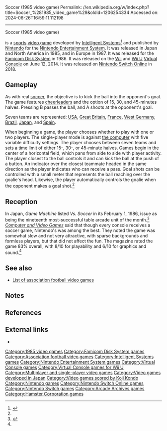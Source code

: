 Soccer (1985 video game)
Permalink: //en.wikipedia.org/w/index.php?title=Soccer_%281985_video_game%29&oldid=1206254334
Accessed on: 2024-06-26T16:59:11.112198



------
Soccer (1985 video game)
{{Use mdy dates|date=February 2023}}
{{Infobox video game
| title = Soccer
| image = Soccer Cover.jpg
| caption = North American box art
| developer = [[Intelligent Systems]]
| publisher = [[Nintendo]]
| producer = [[Masayuki Uemura]]<ref>{{cite web|archiveurl=https://web.archive.org/web/20050227032229/http://n-sider.com/articleview.php?articleid=293|url=http://n-sider.com/articleview.php?articleid=293|title=Nintendo Times: Volume 1|url-status=dead|date=April 4, 2004|archivedate=February 27, 2005|accessdate=May 2, 2021|website=N-Sider}}</ref>
| composer = [[Koji Kondo]]
| platforms = [[Nintendo Entertainment System]]<br>[[Famicom Disk System]]
| arcade system = [[Nintendo VS. System]]
| released = '''NES'''{{vgrelease|JP|April 9, 1985|NA|October 18, 1985<ref name="nadate" />|EU|January 1987}}'''Famicom Disk System'''<br>{{vgrelease|JP|1986}}
| genre = [[Sports game|Sports]]
| modes = [[Single-player]], [[Multiplayer video game|multiplayer]]
}}

{{nihongo foot|'''''Soccer'''''|サッカー|Sakkā|lead=yes|group=lower-alpha}} is a [[Sports video game|sports]] [[video game]] developed by [[Intelligent Systems]]<ref name=intsys>{{cite web|url=http://www.intsys.co.jp/english/software/index.html|title=Intelligent Systems - Official List of Software|website=Intsys.co.jp|access-date=October 1, 2017|url-status=dead|archive-url=https://web.archive.org/web/20140410192435/http://www.intsys.co.jp/english/software/index.html|archive-date=April 10, 2014}}</ref> and published by [[Nintendo]] for the [[Nintendo Entertainment System]]. It was released in Japan and North America in 1985, and in Europe in 1987. It was released for the [[Famicom Disk System]] in 1986. It was released on the [[Wii]] and [[Wii U]] [[Virtual Console]] on June 12, 2014. It was released on [[Nintendo Switch Online]] in 2018.

==Gameplay==
As with real [[soccer]], the objective is to kick the ball into the opponent's goal. The game features [[cheerleaders]] and the option of 15, 30, and 45-minutes halves. Pressing B passes the ball, and A shoots at the opponent's goal.

Seven teams are represented: [[United States men's national soccer team|USA]], [[Great Britain men's Olympic football team|Great Britain]], [[France national football team|France]], [[Germany national football team|West Germany]], [[Brazil national football team|Brazil]], [[Japan national football team|Japan]], and [[Spain national football team|Spain]].

When beginning a game, the player chooses whether to play with one or two players. The single-player mode is against [[Artificial intelligence (video games)|the computer]] with five variable difficulty settings. The player chooses between seven teams and sets a time limit of either 15-, 30-, or 45-minute halves. Games begin in the center of a horizontal field, which pans from side to side with player activity. The player closest to the ball controls it and can kick the ball at the push of a button. An indicator over the closest teammate headed in the same direction as the player indicates who can receive a pass. Goal shots can be controlled with a small meter that represents the ball reaching over the goalie's head. Likewise, the player automatically controls the goalie when the opponent makes a goal shot.<ref name=CVG/>

== Reception ==
In Japan, ''Game Machine'' listed ''Vs. Soccer'' in its February 1, 1986, issue as being the nineteenth most-successful table arcade unit of the month.<ref>{{cite magazine|title=Game Machine's Best Hit Games 25 - テーブル型TVゲーム機 (Table Videos)|magazine=[[:ja:ゲームマシン|Game Machine]]|issue=277|publisher=[[:ja:アミューズメント通信社|Amusement Press, Inc.]]|date=February 1, 1986|page=21|lang=ja}}</ref> ''[[Computer and Video Games]]'' said that though every console receives a soccer game, Nintendo's was among the best. They noted the game was somewhat slow and not very attractive, with sparse backgrounds and formless players, but that did not affect the fun. The magazine rated the game 83% overall, with 8/10 for playability and 6/10 for graphics and sound.<ref name=CVG/>

==See also==
* [[List of association football video games]]

== Notes ==
{{notelist}}

==References==
{{Reflist |refs=<ref name="nadate">{{cite magazine |url=https://retrocdn.net/images/e/e3/ComputerEntertainer_US_Vol.4_11.pdf |title=New Games for 1986 |magazine=[[Computer Entertainer]]|volume=4|issue=11|date=February 1986|page=13|accessdate=May 18, 2023}}</ref>
<ref name=CVG>{{cite magazine |magazine=[[Computer and Video Games]] |issue=86 |pages=161, 163 |title=Nintendo Soccer |last=Rignall |first=Julian |url=https://archive.org/stream/cvg-magazine-086/CVG_086_Dec_1988#page/n160/mode/1up}}</ref>
}}

==External links==
* {{moby game|id=/soccer|name=''Soccer''}}

{{Intelligent Systems}}

[[Category:1985 video games]]
[[Category:Famicom Disk System games]]
[[Category:Association football video games]]
[[Category:Intelligent Systems games]]
[[Category:Nintendo Entertainment System games]]
[[Category:Virtual Console games]]
[[Category:Virtual Console games for Wii U]]
[[Category:Multiplayer and single-player video games]]
[[Category:Video games developed in Japan]]
[[Category:Video games scored by Koji Kondo]]
[[Category:Nintendo games]]
[[Category:Nintendo Switch Online games]]
[[Category:Nintendo Switch games]]
[[Category:Arcade Archives games]]
[[Category:Hamster Corporation games]]